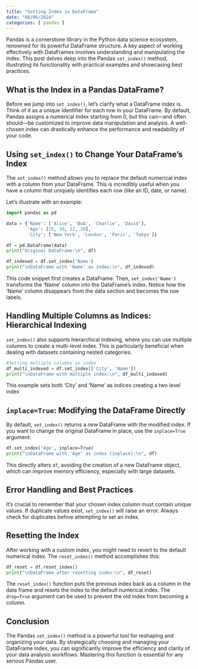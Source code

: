 ```yaml
---
title: "Setting Index in DataFrame"
date: "08/06/2024"
categories: [ pandas ]
---
```



Pandas is a cornerstone library in the Python data science ecosystem, renowned for its powerful DataFrame structure.  A key aspect of working effectively with DataFrames involves understanding and manipulating the index. This post delves deep into the Pandas `set_index()` method, illustrating its functionality with practical examples and showcasing best practices.

## What is the Index in a Pandas DataFrame?

Before we jump into `set_index()`, let's clarify what a DataFrame index is.  Think of it as a unique identifier for each row in your DataFrame.  By default, Pandas assigns a numerical index starting from 0, but this can—and often should—be customized to improve data manipulation and analysis.  A well-chosen index can drastically enhance the performance and readability of your code.


## Using `set_index()` to Change Your DataFrame's Index

The `set_index()` method allows you to replace the default numerical index with a column from your DataFrame. This is incredibly useful when you have a column that uniquely identifies each row (like an ID, date, or name).

Let's illustrate with an example:

```python
import pandas as pd

data = {'Name': ['Alice', 'Bob', 'Charlie', 'David'],
        'Age': [25, 30, 22, 28],
        'City': ['New York', 'London', 'Paris', 'Tokyo']}

df = pd.DataFrame(data)
print("Original DataFrame:\n", df)

df_indexed = df.set_index('Name')
print("\nDataFrame with 'Name' as index:\n", df_indexed)
```

This code snippet first creates a DataFrame.  Then, `set_index('Name')` transforms the 'Name' column into the DataFrame's index.  Notice how the 'Name' column disappears from the data section and becomes the row labels.


## Handling Multiple Columns as Indices: Hierarchical Indexing

`set_index()` also supports hierarchical indexing, where you can use multiple columns to create a multi-level index. This is particularly beneficial when dealing with datasets containing nested categories.

```python
#Setting multiple columns as index
df_multi_indexed = df.set_index(['City', 'Name'])
print("\nDataFrame with multiple index:\n", df_multi_indexed)

```

This example sets both 'City' and 'Name' as indices creating a two level index


##  `inplace=True`: Modifying the DataFrame Directly

By default, `set_index()` returns a *new* DataFrame with the modified index. If you want to change the original DataFrame in place, use the `inplace=True` argument:


```python
df.set_index('Age', inplace=True)
print("\nDataFrame with 'Age' as index (inplace):\n", df)
```

This directly alters `df`, avoiding the creation of a new DataFrame object, which can improve memory efficiency, especially with large datasets.


##  Error Handling and Best Practices

It's crucial to remember that your chosen index column must contain unique values.  If duplicate values exist, `set_index()` will raise an error. Always check for duplicates before attempting to set an index.


## Resetting the Index

After working with a custom index, you might need to revert to the default numerical index.  The `reset_index()` method accomplishes this:

```python
df_reset = df.reset_index()
print("\nDataFrame after resetting index:\n", df_reset)

```

The `reset_index()` function puts the previous index back as a column in the data frame and resets the index to the default numerical index.  The `drop=True` argument can be used to prevent the old index from becoming a column.


## Conclusion

The Pandas `set_index()` method is a powerful tool for reshaping and organizing your data.  By strategically choosing and managing your DataFrame index, you can significantly improve the efficiency and clarity of your data analysis workflows.  Mastering this function is essential for any serious Pandas user.

